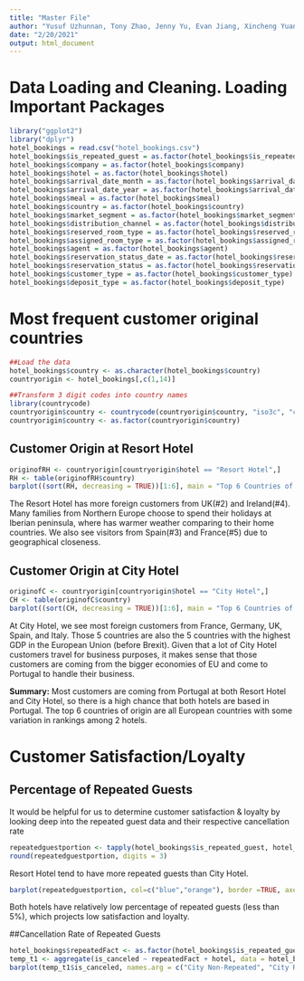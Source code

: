 ```yaml
---
title: "Master File"
author: "Yusuf Uzhunnan, Tony Zhao, Jenny Yu, Evan Jiang, Xincheng Yuan"
date: "2/20/2021"
output: html_document
---
```

# Data Loading and Cleaning. Loading Important Packages
```r
library("ggplot2")
library("dplyr")
hotel_bookings = read.csv("hotel_bookings.csv")
hotel_bookings$is_repeated_guest = as.factor(hotel_bookings$is_repeated_guest)
hotel_bookings$company = as.factor(hotel_bookings$company)
hotel_bookings$hotel = as.factor(hotel_bookings$hotel)
hotel_bookings$arrival_date_month = as.factor(hotel_bookings$arrival_date_month)
hotel_bookings$arrival_date_year = as.factor(hotel_bookings$arrival_date_year)
hotel_bookings$meal = as.factor(hotel_bookings$meal)
hotel_bookings$country = as.factor(hotel_bookings$country)
hotel_bookings$market_segment = as.factor(hotel_bookings$market_segment)
hotel_bookings$distribution_channel = as.factor(hotel_bookings$distribution_channel)
hotel_bookings$reserved_room_type = as.factor(hotel_bookings$reserved_room_type)
hotel_bookings$assigned_room_type = as.factor(hotel_bookings$assigned_room_type)
hotel_bookings$agent = as.factor(hotel_bookings$agent)
hotel_bookings$reservation_status_date = as.factor(hotel_bookings$reservation_status_date)
hotel_bookings$reservation_status = as.factor(hotel_bookings$reservation_status)
hotel_bookings$customer_type = as.factor(hotel_bookings$customer_type)
hotel_bookings$deposit_type = as.factor(hotel_bookings$deposit_type)
```


# Most frequent customer original countries
```r
##Load the data
hotel_bookings$country <- as.character(hotel_bookings$country)
countryorigin <- hotel_bookings[,c(1,14)]

##Transform 3 digit codes into country names
library(countrycode)
countryorigin$country <- countrycode(countryorigin$country, "iso3c", "country.name", nomatch = NULL)
countryorigin$country <- as.factor(countryorigin$country)

```

## Customer Origin at Resort Hotel
```r
originofRH <- countryorigin[countryorigin$hotel == "Resort Hotel",]
RH <- table(originofRH$country)
barplot((sort(RH, decreasing = TRUE))[1:6], main = "Top 6 Countries of Customer Origin at Resort Hotel", ylab = "# of visitors", col=c("red", "white", "yellow", "green", "blue", "orange"), cex.names = 0.8)
```

The Resort Hotel has more foreign customers from UK(#2) and Ireland(#4). Many families from Northern Europe choose to spend their holidays at Iberian peninsula, where has warmer weather comparing to their home countries. We also see visitors from Spain(#3) and France(#5) due to geographical closeness.

## Customer Origin at City Hotel
```r
originofC <- countryorigin[countryorigin$hotel == "City Hotel",]
CH <- table(originofC$country)
barplot((sort(CH, decreasing = TRUE))[1:6], main = "Top 6 Countries of Customer Origin at City Hotel", ylab = "# of visitors", col=c("red", "blue", "orange", "white", "yellow", "dark green"), cex.names = 0.8)
```

At City Hotel, we see most foreign customers from France, Germany, UK, Spain, and Italy. Those 5 countries are also the 5 countries with the highest GDP in the European Union (before Brexit). Given that a lot of City Hotel customers travel for business purposes, it makes sense that those customers are coming from the bigger economies of EU and come to Portugal to handle their business. 

**Summary:**
Most customers are coming from Portugal at both Resort Hotel and City Hotel, so there is a high chance that both hotels are based in Portugal. The top 6 countries of origin are all European countries with some variation in rankings among 2 hotels.

# Customer Satisfaction/Loyalty
## Percentage of Repeated Guests
It would be helpful for us to determine customer satisfaction & loyalty by looking deep into the repeated guest data and their respective cancellation rate 
```r
repeatedguestportion <- tapply(hotel_bookings$is_repeated_guest, hotel_bookings$hotel, mean, na.rm = TRUE)
round(repeatedguestportion, digits = 3)
```
Resort Hotel tend to have more repeated guests than City Hotel.
```r
barplot(repeatedguestportion, col=c("blue","orange"), border =TRUE, axes= TRUE, ylim=c(0,0.05), main = "Percentage of repeated guest by hotel")
```

Both hotels have relatively low percentage of repeated guests (less than 5%), which projects low satisfaction and loyalty. 

##Cancellation Rate of Repeated Guests
```r
hotel_bookings$repeatedFact <- as.factor(hotel_bookings$is_repeated_guest)
temp_t1 <- aggregate(is_canceled ~ repeatedFact + hotel, data = hotel_bookings, mean)
barplot(temp_t1$is_canceled, names.arg = c("City Non-Repeated", "City Repeated", "Resort Non-Repeated", "Resort Repeated"), col=c("dark blue","blue","dark orange","orange"), border =TRUE, axes= TRUE, ylim=c(0,0.5), cex.names = 0.8, main = "Repeated & Non-Repeated Guest Cancelleation rate by hotel")

```